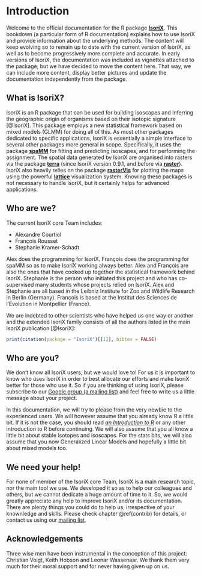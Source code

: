 # Introduction

Welcome to the official documentation for the R package [__IsoriX__](https://github.com/courtiol/IsoriX_project).
This bookdown (a particular form of R documentation) explains how to use IsoriX and provide information about the underlying methods.
The content will keep evolving so to remain up to date with the current version of IsoriX, as well as to become progressively more complete and accurate.
In early versions of IsoriX, the documentation was included as vignettes attached to the package, but we have decided to move the content here.
That way, we can include more content, display better pictures and update the documentation independently from the package.

## What is IsoriX?

IsoriX is an R package that can be used for building isoscapes and inferring the geographic origin of organisms based on their isotopic signature [@IsoriX].
This package employs a new statistical framework  based on mixed models (GLMM) for doing all of this.
As most other packages dedicated to specific applications, IsoriX is essentially a simple interface to several other packages more general in scope.
Specifically, it uses the package [**spaMM**](https://kimura.univ-montp2.fr/~rousset/spaMM.htm) for fitting and predicting isoscapes, and for performing the assignment.
The spatial data generated by IsoriX are organised into rasters via the package [**terra**](https://rspatial.github.io/terra/index.html) (since IsoriX version 0.9.1, and before via [**raster**](https://rspatial.org/raster/)).
IsoriX also heavily relies on the package [**rasterVis**](https://oscarperpinan.github.io/rastervis/) for plotting the maps using the powerful [**lattice**](http://lattice.r-forge.r-project.org) visualization system.
Knowing these packages is not necessary to handle IsoriX, but it certainly helps for advanced applications.

## Who are we?

The current IsoriX core Team includes:

  * Alexandre Courtiol
  * François Rousset
  * Stephanie Kramer-Schadt

Alex does the programming for IsoriX.
François does the programming for spaMM so as to make IsoriX working always better.
Alex and François are also the ones that have cooked up together the statistical framework behind IsoriX.
Stephanie is the person who initiated this project and who has co-supervised many students whose projects relied on IsoriX.
Alex and Stephanie are all based in the Leibniz Institute for Zoo and Wildlife Research in Berlin (Germany).
François is based at the Institut des Sciences de l'Evolution in Montpellier (France).

We are indebted to other scientists who have helped us one way or another and the extended IsoriX family consists of all the authors listed in the main IsoriX publication [@IsoriX]:

```r
print(citation(package = "IsoriX")[[1]], bibtex = FALSE)
```

## Who are you?

We don't know all IsoriX users, but we would love to!
For us it is important to know who uses IsoriX in order to best allocate our efforts and make IsoriX better for those who use it.
So if you are thinking of using IsoriX, please subscribe to our [Google group (a mailing list)](https://groups.google.com/g/IsoriX) and feel free to write us a little message about your project.

In this documentation, we will try to please from the very newbie to the experienced users. We will however assume that you already know R a little bit.
If it is not the case, you should read [_an Introduction to R_](https://cran.r-project.org/doc/manuals/r-release/R-intro.html) or any other introduction to R before continuing.
We will also assume that you all know a little bit about stable isotopes and isoscapes.
For the stats bits, we will also assume that you now Generalized Linear Models and hopefully a little bit about mixed models too.

## We need your help!

For none of member of the IsoriX core Team, IsoriX is a main research topic, nor the main tool we use. We developed it so as to help our colleagues and others, but we cannot dedicate a huge amount of time to it. So, we would greatly appreciate any help to improve IsoriX and/or its documentation. There are plenty things you could do to help us, irrespective of your knownledge and skills. Please check chapter \@ref(contrib) for details, or contact us using our [mailing list](https://groups.google.com/g/IsoriX).


## Acknowledgements

Three wise men have been instrumental in the conception of this project: Christian Voigt, Keith Hobson and Leonar Wassenaar.
We thank them very much for their moral support and for never having given up on us.
